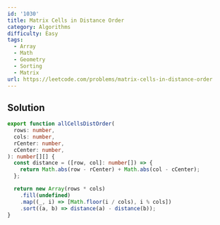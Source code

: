 ```yaml
---
id: '1030'
title: Matrix Cells in Distance Order
category: Algorithms
difficulty: Easy
tags:
  - Array
  - Math
  - Geometry
  - Sorting
  - Matrix
url: https://leetcode.com/problems/matrix-cells-in-distance-order
---
```


## Solution

```typescript filename="solution.ts" copy
export function allCellsDistOrder(
  rows: number,
  cols: number,
  rCenter: number,
  cCenter: number,
): number[][] {
  const distance = ([row, col]: number[]) => {
    return Math.abs(row - rCenter) + Math.abs(col - cCenter);
  };

  return new Array(rows * cols)
    .fill(undefined)
    .map((_, i) => [Math.floor(i / cols), i % cols])
    .sort((a, b) => distance(a) - distance(b));
}
```
